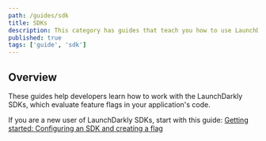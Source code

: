```yaml
---
path: /guides/sdk
title: SDKs
description: This category has guides that teach you how to use LaunchDarkly SDKs.
published: true
tags: ['guide', 'sdk']
---
```


## Overview

These guides help developers learn how to work with the LaunchDarkly SDKs, which evaluate feature flags in your application's code.

If you are a new user of LaunchDarkly SDKs, start with this guide: [Getting started: Configuring an SDK and creating a flag](/guides/flags/sdk-flag)

<ChildPageList path="/guides/sdk" />
